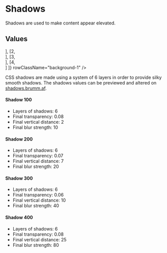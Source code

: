 
<Meta
    title="Materials/Shadows"
    id="shadows"
/>

# Shadows

<Tagline>Shadows are used to make content appear elevated.</Tagline>

## Values

<Table
    columns={[
        { title: "Value", headerStyle: { width: "200px" } },
        { title: "Sample", headerStyle: { width: "350px" } } ]}
    rows={[
        [1, <div className="shadow-100 br2 bg-white h9 ma3"></div>],
        [2, <div className="shadow-200 br2 bg-white h9 ma3"></div>],
        [3, <div className="shadow-300 br2 bg-white h9 ma3"></div>],
        [4, <div className="shadow-400 br2 bg-white h9 ma3"></div>]
    ]}
    rowClassName="background-1"
/>

CSS shadows are made using a system of 6 layers in order to provide silky smooth shadows. The shadows values can be previewed and altered on [shadows.brumm.af](https://shadows.brumm.af/).

#### Shadow 100

- Layers of shadows: 6
- Final transparency: 0.08
- Final vertical distance: 2
- Final blur strength: 10

#### Shadow 200

- Layers of shadows: 6
- Final transparency: 0.07
- Final vertical distance: 7
- Final blur strength: 20

#### Shadow 300

- Layers of shadows: 6
- Final transparency: 0.06
- Final vertical distance: 10
- Final blur strength: 40

#### Shadow 400

- Layers of shadows: 6
- Final transparency: 0.08
- Final vertical distance: 25
- Final blur strength: 80
